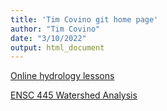 ```yaml
---
title: 'Tim Covino git home page'
author: "Tim Covino"
date: "3/10/2022"
output: html_document
---
```



[Online hydrology lessons](hydrology/index.html)

[ENSC 445 Watershed Analysis](ENSC_445_Watershed_Analysis/index.html)

